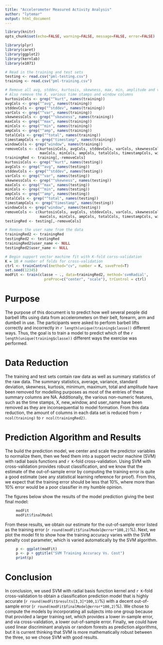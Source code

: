 ```yaml
---
title: "Accelerometer Measured Activity Analysis"
author: "lytemar"
output: html_document
---
```


``` r
library(knitr)
opts_chunk$set(echo=FALSE, warning=FALSE, message=FALSE, error=FALSE)
```

``` r
library(plyr)
library(caret)
library(ggplot2)
library(kernlab)
library(e1071)
```

``` r
# Read in the training and test sets
testing <- read.csv("pml-testing.csv")
training <- read.csv("pml-training.csv")
```

```r
# Remove all avg, stddev, kurtosis, skewness, max, min, amplitude and var columns
# Also remove the X, various time stamps and window columns
kurtosisCols <- grep("^kurt", names(training))
avgCols <- grep("^avg", names(training))
stddevCols <- grep("^stddev", names(training))
varCols <- grep("^var", names(training))
skewnessCols <- grep("^skewness", names(training))
maxCols <- grep("^max", names(training))
minCols <- grep("^min", names(training))
ampCols <- grep("^amp", names(training))
totalCols <- grep("^total", names(training))
timestampCols <- grep("timestamp", names(training))
windowCols <- grep("window", names(training))
removeCols <- c(kurtosisCols, avgCols, stddevCols, varCols, skewnessCols,
                maxCols, minCols, ampCols, totalCols, timestampCols, windowCols, 1)
trainingRed <- training[,-removeCols]
kurtosisCols <- grep("^kurt", names(testing))
avgCols <- grep("^avg", names(testing))
stddevCols <- grep("^stddev", names(testing))
varCols <- grep("^var", names(testing))
skewnessCols <- grep("^skewness", names(testing))
maxCols <- grep("^max", names(testing))
minCols <- grep("^min", names(testing))
ampCols <- grep("^amp", names(testing))
totalCols <- grep("^total", names(testing))
timestampCols <- grep("timestamp", names(testing))
windowCols <- grep("window", names(testing))
removeCols <- c(kurtosisCols, avgCols, stddevCols, varCols, skewnessCols,
                maxCols, minCols, ampCols, totalCols, timestampCols, windowCols, 1)
testingRed <- testing[,-removeCols]

# Remove the user name from the data
trainingRed2 <- trainingRed
testingRed2 <- testingRed
trainingRed2$user_name <- NULL
testingRed2$user_name <- NULL
```

``` r
# Begin support vector machine fit with K-fold corss-validation
K = 10 # number of folds for cross-validation
ctrl <- trainControl(method="cv", number = K, savePred=T)
set.seed(12345)
modFit <- train(classe ~ ., data=trainingRed2, method='svmRadial',
                  preProc=c("center", "scale"), trControl = ctrl)
```

# Purpose
The purpose of this document is to predict how well several people did barbell lifts using data from accelerometers on their belt, forearm, arm and dumbell in use.  The participants were asked to perform barbell lifts correctly and incorrectly in `r length(unique(training$classe))` different ways.  Thus, the goal is to train a model to predict which of the `r length(unique(training$classe))` different ways the exercise was performed.

# Data Reduction
The training and test sets contain raw data as well as summary statistics of the raw data.  The summary statistics, average, variance, standard deviation, skewness, kurtosis, minimum, maximum, total and amplitude have been removed for modelling purposes as most of the entries of these summary columns are NA.  Additionally, the various non-numeric features, such as the time stamps, X, new_window, and user_name have been removed as they are inconsequential to model formation.  From this data reduction, the amount of columns in each data set is reduced from `r ncol(training)` to `r ncol(trainingRed2)`.

# Prediction Algorithm and Results
The build the prediction model, we center and scale the predictor variables to normalize them, then we feed them into a support vector machine (SVM) with radial basis functions and `r K`-fold cross-validation.  Using SVM with cross-validation provides robust classification, and we know that the estimate of the out-of-sample error by computing the training error is quite a good estimate (see any statistical learning reference for proof).  From this, we expect that the training error should be less that 10%, where more than 10% error would be a poor classifier in my humble opinion.

The figures below show the results of the model prediction giving the best final model:

``` r
     modFit
     modFit$finalModel
```

From these results, we obtain our estimate for the out-of-sample error listed as the training error (`r round(modFit$finalModel@error*100,2)`%).  Next, we plot the model fit to show how the training accuracy varies with the SVM penalty cost parameter, which is varied automatically by the SVM algorithm.

``` r
     p <- ggplot(modFit)
     p <- p + ggtitle("SVM Training Accuracy Vs. Cost")
     print(p)
```

# Conclusion
In conclusion, we used SVM with radial basis function kernel and `r K`-fold cross-validation to obtain a classification prediction model that is highly accurate (`r round(modFit$results[3,3]*100,1)`%) with a decent out-of-sample error (`r round(modFit$finalModel@error*100,2)`%).  We chose to compute the models by incorporating all subjects into one group because that provided a larger training set, which provides a lower in-sample error, and via cross-validation, a lower out-of-sample error.  Finally, we could have used linear discriminant analysis or random forests as prediction algorithms, but it is current thinking that SVM is more mathematically robust between the three, so we chose SVM with good results. 